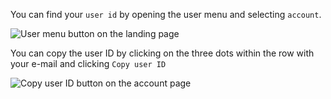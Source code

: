You can find your `user id` by opening the user menu and selecting `account`.

<Frame caption="User menu">
  <img
    src="/images/account-menu.png"
    alt="User menu button on the landing page"
  />
</Frame>

You can copy the user ID by clicking on the three dots within the row with your e-mail and clicking `Copy user ID`

<Frame caption="Copy user ID">
  <img
    src="/images/copy-user-id.png"
    alt="Copy user ID button on the account page"
  />
</Frame>
